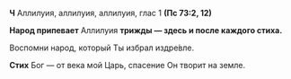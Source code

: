**Ч** Аллилуия, аллилуия, аллилуия, глас 1 **(Пс 73:2, 12)**

**Народ припевает** Аллилуия **трижды — здесь и после каждого стиха.**

Воспомни народ, который Ты избрал издре́вле.

**Стих** Бог — от века мой Царь, спасение Он творит на земле.
